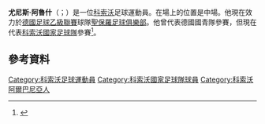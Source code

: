 '''尤尼斯·阿魯什'''（{{lang-sr|Enis Aljuši}}；{{bd|1985年|12月22日}}）是一位[[科索沃|科索沃]]足球運動員。在場上的位置是中場。他現在效力於[[德國足球乙級聯賽|德國足球乙級聯賽]]球隊[[聖保羅足球俱樂部|聖保羅足球俱樂部]]。他曾代表德國國青隊參賽，但現在代表[[科索沃國家足球隊|科索沃國家足球隊]]參賽<ref name=Sot>{{cite news|last=Sot|title=Enis Alushi dëshiron të veshë fanellën e Shqipërisë|url=http://www.sot.com.al/sport/enis-alushi-d%C3%ABshiron-t%C3%AB-vesh%C3%AB-fanell%C3%ABn-e-shqip%C3%ABris%C3%AB|date=30 March 2013|quote="Unë jam i gatshëm të luaj për Shqipërinë, i njoh kualitetet e mia dhe përvoja ime këtu në Gjermani mund të shërbejë shumë për Kombëtaren", ka thënë Alushi të enjten për gazetën."|accessdate=2015-06-04|archive-date=2016-03-03|archive-url=https://web.archive.org/web/20160303221215/http://www.sot.com.al/sport/enis-alushi-d%C3%ABshiron-t%C3%AB-vesh%C3%AB-fanell%C3%ABn-e-shqip%C3%ABris%C3%AB|dead-url=no}}</ref>。

==參考資料==
{{Reflist}}

{{DEFAULTSORT: Alushi, Enis}}
[[Category:科索沃足球運動員|Category:科索沃足球運動員]]
[[Category:科索沃國家足球隊球員|Category:科索沃國家足球隊球員]]
[[Category:科索沃阿爾巴尼亞人|Category:科索沃阿爾巴尼亞人]]
